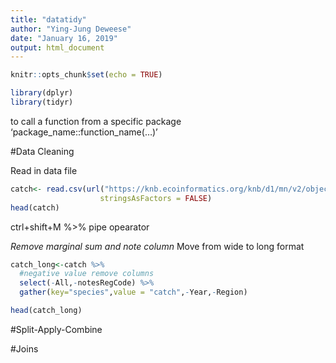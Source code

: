 ```yaml
---
title: "datatidy"
author: "Ying-Jung Deweese"
date: "January 16, 2019"
output: html_document
---
```


```r
knitr::opts_chunk$set(echo = TRUE)
```


```r
library(dplyr)
library(tidyr)

```

to call a function from a specific package 'package_name::function_name(...)'


#Data Cleaning

Read in data file

```r

catch<- read.csv(url("https://knb.ecoinformatics.org/knb/d1/mn/v2/object/df35b.302.1", method = "libcurl"),
                    stringsAsFactors = FALSE)
head(catch)
```

ctrl+shift+M %>% pipe opearator

*Remove marginal sum and note column
*Move from wide to long format
```r
catch_long<-catch %>% 
  #negative value remove columns
  select(-All,-notesRegCode) %>% 
  gather(key="species",value = "catch",-Year,-Region)

head(catch_long)


```

#Split-Apply-Combine





#Joins